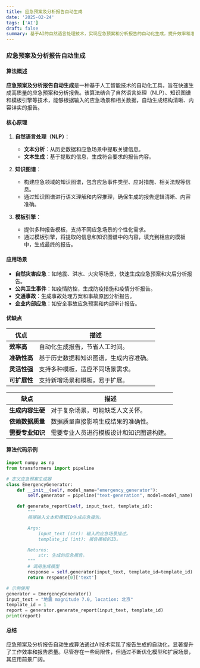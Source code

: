 ```yaml
---
title: 应急预案及分析报告自动生成
date: '2025-02-24'
tags: ['AI']
draft: false
summary: 基于AI的自然语言处理技术，实现应急预案和分析报告的自动化生成，提升效率和准确性。
---
```


### 应急预案及分析报告自动生成

#### 算法概述

**应急预案及分析报告自动生成**是一种基于人工智能技术的自动化工具，旨在快速生成高质量的应急预案和分析报告。该算法结合了自然语言处理（NLP）、知识图谱和模板引擎等技术，能够根据输入的应急场景和相关数据，自动生成结构清晰、内容详实的报告。

#### 核心原理

1. **自然语言处理（NLP）**：
   - **文本分析**：从历史数据和应急场景中提取关键信息。
   - **文本生成**：基于提取的信息，生成符合要求的报告内容。
2. **知识图谱**：

   - 构建应急领域的知识图谱，包含应急事件类型、应对措施、相关法规等信息。
   - 通过知识图谱进行语义理解和内容推理，确保生成的报告逻辑清晰、内容准确。

3. **模板引擎**：
   - 提供多种报告模板，支持不同应急场景的个性化需求。
   - 通过模板引擎，将提取的信息和知识图谱中的内容，填充到相应的模板中，生成最终的报告。

#### 应用场景

- **自然灾害应急**：如地震、洪水、火灾等场景，快速生成应急预案和灾后分析报告。
- **公共卫生事件**：如疫情防控，生成防疫措施和疫情分析报告。
- **交通事故**：生成事故处理方案和事故原因分析报告。
- **企业内部应急**：如安全事故应急预案和内部审计报告。

#### 优缺点

| **优点**     | **描述**                               |
| ------------ | -------------------------------------- |
| **效率高**   | 自动化生成报告，节省人工时间。         |
| **准确性高** | 基于历史数据和知识图谱，生成内容准确。 |
| **灵活性强** | 支持多种模板，适应不同场景需求。       |
| **可扩展性** | 支持新增场景和模板，易于扩展。         |

| **缺点**         | **描述**                                 |
| ---------------- | ---------------------------------------- |
| **生成内容生硬** | 对于复杂场景，可能缺乏人文关怀。         |
| **依赖数据质量** | 数据质量直接影响生成结果的准确性。       |
| **需要专业知识** | 需要专业人员进行模板设计和知识图谱构建。 |

#### 算法代码示例

```python
import numpy as np
from transformers import pipeline

# 定义应急预案生成器
class EmergencyGenerator:
    def __init__(self, model_name="emergency_generator"):
        self.generator = pipeline("text-generation", model=model_name)

    def generate_report(self, input_text, template_id):
        """
        根据输入文本和模板ID生成应急报告。

        Args:
            input_text (str): 输入的应急场景描述。
            template_id (int): 报告模板的ID。

        Returns:
            str: 生成的应急报告。
        """
        # 调用生成模型
        response = self.generator(input_text, template_id=template_id)
        return response[0]['text']

# 示例使用
generator = EmergencyGenerator()
input_text = "地震 magnitude 7.0, location: 北京"
template_id = 1
report = generator.generate_report(input_text, template_id)
print(report)
```

#### 总结

应急预案及分析报告自动生成算法通过AI技术实现了报告生成的自动化，显著提升了工作效率和报告质量。尽管存在一些局限性，但通过不断优化模型和扩展场景，其应用前景广阔。

